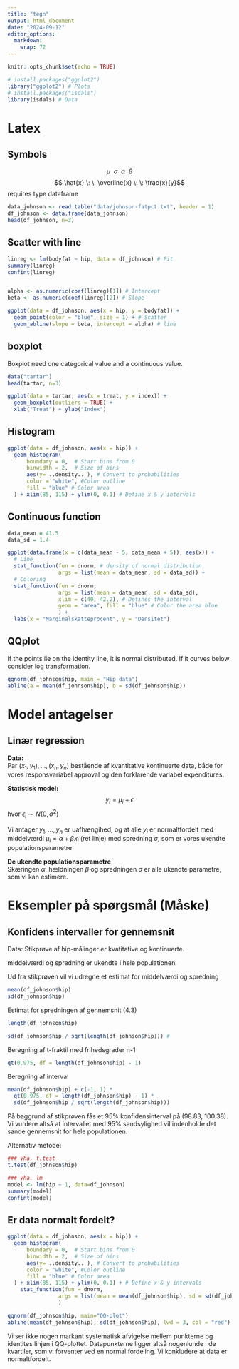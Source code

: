 ```yaml
---
title: "tegn"
output: html_document
date: "2024-09-12"
editor_options: 
  markdown: 
    wrap: 72
---
```


```r
knitr::opts_chunk$set(echo = TRUE)
```

```r
# install.packages("ggplot2")
library("ggplot2") # Plots
# install.packages("isdals")
library(isdals) # Data

```

# Latex

## Symbols

$$ \mu \: \:  \sigma \: \: \alpha \: \: \beta $$ 
$$ \hat{x} \: \: \overline{x} \: \: \frac{x}{y}$$ 
requires type dataframe

```r
data_johnson <- read.table("data/johnson-fatpct.txt", header = 1)
df_johnson <- data.frame(data_johnson)
head(df_johnson, n=3)
```

## Scatter with line

```r
linreg <- lm(bodyfat ~ hip, data = df_johnson) # Fit
summary(linreg)
confint(linreg)


alpha <- as.numeric(coef(linreg)[1]) # Intercept
beta <- as.numeric(coef(linreg)[2]) # Slope

ggplot(data = df_johnson, aes(x = hip, y = bodyfat)) + 
  geom_point(color = "blue", size = 1) + # Scatter
  geom_abline(slope = beta, intercept = alpha) # line
```

## boxplot

Boxplot need one categorical value and a continuous value.

```r
data("tartar")
head(tartar, n=3)

ggplot(data = tartar, aes(x = treat, y = index)) +
  geom_boxplot(outliers = TRUE) + 
  xlab("Treat") + ylab("Index")

```

## Histogram

```r
ggplot(data = df_johnson, aes(x = hip)) + 
  geom_histogram(
      boundary = 0,  # Start bins from 0 
      binwidth = 2,  # Size of bins
      aes(y= ..density.. ), # Convert to probabilities
      color = "white", #Color outline
      fill = "blue" # Color area
  ) + xlim(85, 115) + ylim(0, 0.1) # Define x & y intervals
```

## Continuous function

```r
data_mean = 41.5 
data_sd = 1.4

ggplot(data.frame(x = c(data_mean - 5, data_mean + 5)), aes(x)) +
  # Line
  stat_function(fun = dnorm, # density of normal distribution
                args = list(mean = data_mean, sd = data_sd)) + 
  # Coloring
  stat_function(fun = dnorm, 
                args = list(mean = data_mean, sd = data_sd),
                xlim = c(40, 42.2), # Defines the interval
                geom = "area", fill = "blue" # Color the area blue
                ) +
  labs(x = "Marginalskatteprocent", y = "Densitet")
```

## QQplot

If the points lie on the identity line, it is normal distributed. If it
curves below consider log transformation.

```r
qqnorm(df_johnson$hip, main = "Hip data")
abline(a = mean(df_johnson$hip), b = sd(df_johnson$hip))
```

# Model antagelser

## Linær regression

**Data:** <br>
Par $(x_1, y_1), ..., (x_n, y_n)$ bestående af
kvantitative kontinuerte data, både for vores responsvariabel approval og den
forklarende variabel expenditures.

**Statistisk model:** <br>
$$ y_i = \mu_i + \epsilon  $$ 
hvor $\epsilon_i \sim N(0, \sigma^2)$

Vi antager $y_1 ,..., y_n$ er uafhængihed, og
at alle $y_i$ er normaltfordelt med middelværdi $\mu_i = \alpha + \beta x_i$ 
(ret linje) med spredning $\sigma$, som er vores ukendte populationsparametre

**De ukendte populationsparametre** <br>
Skæringen $\alpha$, hældningen $\beta$ og spredningen $\sigma$ er alle ukendte parametre, som vi kan estimere.

# Eksempler på spørgsmål (Måske)

## Konfidens intervaller for gennemsnit

Data: Stikprøve af hip-målinger er kvatitative og kontinuerte.

middelværdi og spredning er ukendte i hele populationen.

Ud fra stikprøven vil vi udregne et estimat for middelværdi og spredning

```r
mean(df_johnson$hip)
sd(df_johnson$hip)
```

Estimat for spredningen af gennemsnit (4.3)

```r
length(df_johnson$hip)

sd(df_johnson$hip / sqrt(length(df_johnson$hip))) # 
```

Beregning af t-fraktil med frihedsgrader n-1

```r
qt(0.975, df = length(df_johnson$hip) - 1)
```

Beregning af interval

```r
mean(df_johnson$hip) + c(-1, 1) *
  qt(0.975, df = length(df_johnson$hip) - 1) *
  sd(df_johnson$hip / sqrt(length(df_johnson$hip)))
```

På baggrund af stikprøven fås et 95% konfidensinterval på (98.83,
100.38). Vi vurdere altså at intervallet med 95% sandsylighed vil
indenholde det sande gennemsnit for hele populationen.

Alternativ metode:

```r
### Vha. t.test
t.test(df_johnson$hip)

### Vha. lm
model <- lm(hip ~ 1, data=df_johnson)
summary(model)
confint(model)
```

## Er data normalt fordelt?

```r
ggplot(data = df_johnson, aes(x = hip)) + 
  geom_histogram(
      boundary = 0,  # Start bins from 0 
      binwidth = 2,  # Size of bins
      aes(y= ..density.. ), # Convert to probabilities
      color = "white", #Color outline
      fill = "blue" # Color area
  ) + xlim(85, 115) + ylim(0, 0.1) + # Define x & y intervals
    stat_function(fun = dnorm, 
                args = list(mean = mean(df_johnson$hip), sd = sd(df_johnson$hip)),
                ) 

qqnorm(df_johnson$hip, main="QQ-plot")
abline(mean(df_johnson$hip), sd(df_johnson$hip), lwd = 3, col = "red")
```

Vi ser ikke nogen markant systematisk afvigelse mellem punkterne og
identites linjen i QQ-plottet. Datapunkterne ligger altså nogenlunde i
de kvartiler, som vi forventer ved en normal fordeling. Vi konkludere at
data er normaltfordelt.
